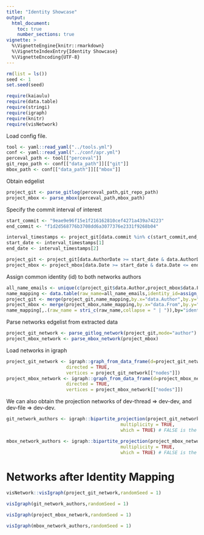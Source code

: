 ```yaml
---
title: "Identity Showcase"
output: 
  html_document:
    toc: true
    number_sections: true
vignette: >
  %\VignetteEngine{knitr::rmarkdown}
  %\VignetteIndexEntry{Identity Showcase}
  %\VignetteEncoding{UTF-8}
---
```


```r
rm(list = ls())
seed <- 1
set.seed(seed)
```

```r
require(kaiaulu)
require(data.table)
require(stringi)
require(igraph)
require(knitr)
require(visNetwork)
```

Load config file.

```r
tool <- yaml::read_yaml("../tools.yml")
conf <- yaml::read_yaml("../conf/apr.yml")
perceval_path <- tool[["perceval"]]
git_repo_path <- conf[["data_path"]][["git"]]
mbox_path <- conf[["data_path"]][["mbox"]]
```


Obtain edgelist 

```r
project_git <- parse_gitlog(perceval_path,git_repo_path)
project_mbox <- parse_mbox(perceval_path,mbox_path)
```

Specify the commit interval of interest

```r
start_commit <- "9eae9e96f15e1f216162810cef4271a439a74223"
end_commit <- "f1d2d568776b3708dd6a3077376e2331f9268b04"

interval_timestamps <- project_git[data.commit %in% c(start_commit,end_commit)]$data.AuthorDate
start_date <- interval_timestamps[1]
end_date <- interval_timestamps[2]

project_git <- project_git[data.AuthorDate >= start_date & data.AuthorDate <= end_date]
project_mbox <- project_mbox[data.Date >= start_date & data.Date <= end_date]
```

Assign common identity (id) to both networks authors

```r
all_name_emails <- unique(c(project_git$data.Author,project_mbox$data.From))
name_mapping <- data.table(raw_name=all_name_emails,identity_id=assign_exact_identity(all_name_emails,use_name_only = FALSE))
project_git <- merge(project_git,name_mapping,by.x="data.Author",by.y="raw_name")
project_mbox <- merge(project_mbox,name_mapping,by.x="data.From",by.y="raw_name")
name_mapping[,.(raw_name = stri_c(raw_name,collapse = " | ")),by="identity_id"]
```


Parse networks edgelist from extracted data

```r
project_git_network <- parse_gitlog_network(project_git,mode="author")
project_mbox_network <- parse_mbox_network(project_mbox)
```




Load networks in igraph

```r
project_git_network <- igraph::graph_from_data_frame(d=project_git_network[["edgelist"]], 
                      directed = TRUE, 
                      vertices = project_git_network[["nodes"]])
project_mbox_network <- igraph::graph_from_data_frame(d=project_mbox_network[["edgelist"]], 
                      directed = TRUE, 
                      vertices = project_mbox_network[["nodes"]])
```



We can also obtain the projection networks of dev-thread => dev-dev, and dev-file => dev-dev.

```r
git_network_authors <- igraph::bipartite_projection(project_git_network,
                                          multiplicity = TRUE,
                                          which = TRUE) # FALSE is the thread projection

mbox_network_authors <- igraph::bipartite_projection(project_mbox_network,
                                          multiplicity = TRUE,
                                          which = TRUE) # FALSE is the thread projection
```

# Networks after Identity Mapping

```r
visNetwork::visIgraph(project_git_network,randomSeed = 1)
```


```r
visIgraph(git_network_authors,randomSeed = 1)
```



```r
visIgraph(project_mbox_network,randomSeed = 1)
```

```r
visIgraph(mbox_network_authors,randomSeed = 1)
```

